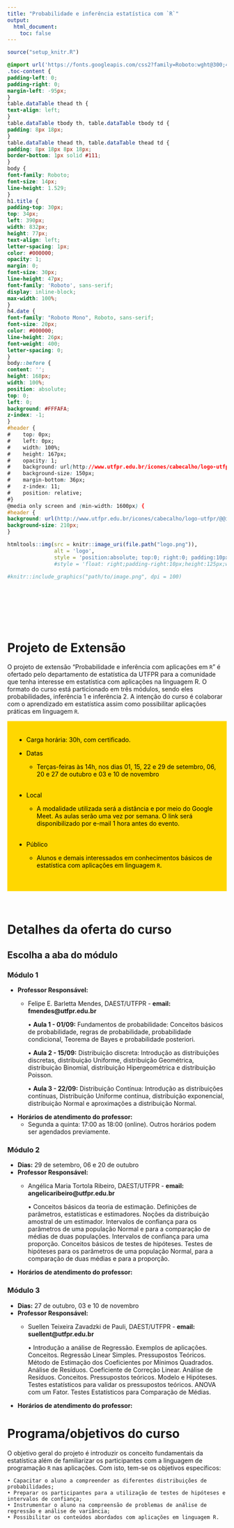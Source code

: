 ```yaml
---
title: "Probabilidade e inferência estatística com `R`"
output:
  html_document:
    toc: false
---
```


```r
source("setup_knitr.R")
```


```css
@import url('https://fonts.googleapis.com/css2?family=Roboto:wght@300;400;500;700&display=swap');
.toc-content {
padding-left: 0;
padding-right: 0;
margin-left: -95px;
}
table.dataTable thead th {
text-align: left;
}
table.dataTable tbody th, table.dataTable tbody td {
padding: 8px 18px;
}
table.dataTable thead th, table.dataTable thead td {
padding: 8px 18px 8px 18px;
border-bottom: 1px solid #111;
}
body {
font-family: Roboto;
font-size: 14px;
line-height: 1.529;
}
h1.title {
padding-top: 30px;
top: 34px;
left: 390px;
width: 832px;
height: 77px;
text-align: left;
letter-spacing: 1px;
color: #000000;
opacity: 1;
margin: 0;
font-size: 30px;
line-height: 47px;
font-family: 'Roboto', sans-serif;
display: inline-block;
max-width: 100%;
}
h4.date {
font-family: "Roboto Mono", Roboto, sans-serif;
font-size: 20px;
color: #000000;
line-height: 26px;
font-weight: 400;
letter-spacing: 0;
}
body::before {
content: '';
height: 168px;
width: 100%;
position: absolute;
top: 0;
left: 0;
background: #FFFAFA;
z-index: -1;
}
#header {
#    top: 0px;
#    left: 0px;
#    width: 100%;
#    height: 167px;
#    opacity: 1;
#    background: url(http://www.utfpr.edu.br/icones/cabecalho/logo-utfpr/@@images/image.png) #FFFAFA right bottom 19px no-repeat padding-box;
#    background-size: 150px;
#    margin-bottom: 36px;
#    z-index: 11;
#    position: relative;
#}
@media only screen and (min-width: 1600px) {
#header {
background: url(http://www.utfpr.edu.br/icones/cabecalho/logo-utfpr/@@images/image.png) #FFFAFA right center no-repeat padding-box;
background-size: 210px;
}
```



```R
htmltools::img(src = knitr::image_uri(file.path("logo.png")), 
               alt = 'logo', 
               style = 'position:absolute; top:0; right:0; padding:10px;')
               #style = 'float: right;padding-right:10px;height:125px;width:250px')

#knitr::include_graphics("path/to/image.png", dpi = 100)

```

<br>
<br>
<br>
<br>
<br>


# **Projeto de Extensão**


O projeto de extensão “Probabilidade e inferência com aplicações em `R`” é ofertado pelo departamento de estatística da UTFPR para a comunidade que tenha interesse em estatística com aplicações na linguagem R. O formato do curso está particionado em três módulos, sendo eles probabilidades, inferência 1 e inferência 2. A intenção do curso é colaborar com o aprendizado em estatística assim como possibilitar aplicações práticas em linguagem `R`.

<div  style="background-color:gold;color:black;padding:20px;">


- Carga horária: 30h, com certificado.

- Datas
  - Terças-feiras às 14h, nos dias 01, 15, 22 e 29 de setembro, 06, 20 e 27 de outubro e 03 e 10 de novembro
<br>
<br>

- Local
  - A modalidade utilizada será a distância e por meio do Google Meet. As aulas serão uma vez por semana. O link será disponibilizado por e-mail 1 hora antes do evento.
<br>
<br>

- Público
  - Alunos e demais interessados em conhecimentos básicos de estatística com aplicações em linguagem `R`.
<br>
<br>

</div>
<br>

# Detalhes da oferta do curso

## Escolha a aba do módulo {.tabset}

### Módulo 1


- **Professor Responsável:**
    - Felipe E. Barletta Mendes, DAEST/UTFPR - **email: fmendes@utfpr.edu.br**

      • **Aula 1 - 01/09:** Fundamentos de probabilidade: Conceitos básicos de probabilidade, regras de probabilidade, probabilidade condicional, Teorema de Bayes e probabilidade posteriori.
      
      • **Aula 2 - 15/09:** Distribuição discreta: Introdução as distribuições discretas, distribuição Uniforme, distribuição Geométrica, distribuição Binomial, distribuição Hipergeométrica e distribuição Poisson.
      
      • **Aula 3 - 22/09:** Distribuição Contínua:  Introdução as distribuições contínuas, Distribuição Uniforme contínua, distribuição exponencial, distribuição Normal e aproximações a distribuição Normal.
    
- **Horários de atendimento do professor:**
    - Segunda a quinta: 17:00 as 18:00 (online). Outros horários
      podem ser agendados previamente.
   
   

### Módulo 2

- **Dias:** $29$ de setembro, $06$ e $20$ de outubro
- **Professor Responsável:**
    - Angélica Maria Tortola Ribeiro, DAEST/UTFPR - **email: angelicaribeiro@utfpr.edu.br**

      • Conceitos básicos da teoria de estimação. Definições de parâmetros, estatísticas e estimadores. Noções da distribuição amostral de um estimador. Intervalos de confiança para os parâmetros de uma população Normal e para a comparação de médias de duas populações. Intervalos de confiança para uma proporção. Conceitos básicos de testes de hipóteses. Testes de hipóteses para os parâmetros de uma população Normal, para a comparação de duas médias e para a proporção. 
      
- **Horários de atendimento do professor:**
    
    
    

### Módulo 3

- **Dias:**  $27$ de outubro, $03$ e $10$ de novembro
- **Professor Responsável:**
    - Suellen Teixeira Zavadzki de Pauli, DAEST/UTFPR - **email: suellent@utfpr.edu.br**

      • Introdução a análise de Regressão. Exemplos de aplicações. Conceitos. Regressão Linear Simples. Pressupostos Teóricos. Método de Estimação dos Coeficientes por Mínimos Quadrados. Análise de Resíduos. Coeficiente de Correção Linear. Análise de Resíduos. Conceitos. Pressupostos teóricos. Modelo e Hipóteses. Testes estatísticos para validar os pressupostos teóricos. ANOVA com um Fator. Testes Estatísticos para Comparação de Médias.
      
- **Horários de atendimento do professor:**
    
    
    

  
    
    
# Programa/objetivos do curso

O objetivo geral do projeto é introduzir os conceito fundamentais da estatística além de familiarizar os participantes com a linguagem de programação `R` nas aplicações. Com isto, tem-se os objetivos específicos:

    • Capacitar o aluno a compreender as diferentes distribuições de probabilidades;
    • Preparar os participantes para a utilização de testes de hipóteses e intervalos de confiança;
    • Instrumentar o aluno na compreensão de problemas de análise de regressão e análise de variância;
    • Possibilitar os conteúdos abordados com aplicações em linguagem R.
    
